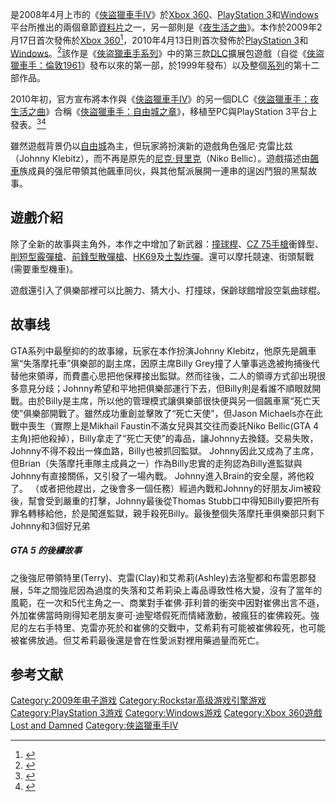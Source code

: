{{fansite|time=2018-06-03T01:06:26+00:00}}
{{NoteTA|G1=Games}}
{{Infobox VG
| title=俠盜獵車手：失落與詛咒
| english = Grand Theft Auto: The Lost and Damned
| image = File:Grand Theft Auto IV coverart.jpg
| caption=遊戲封面
| developer=[[Rockstar_North|Rockstar North]]<br>[[Rockstar_Toronto|Rockstar Toronto]]（Windows版）
| publisher=[[Rockstar_Games|Rockstar Games]]
| distributor=[[Take-Two_Interactive|Take-Two Interactive]]
| writer=[[Dan_Houser|Dan Houser]]、[[Sam_Houser|Sam Houser]]
| series=[[俠盜獵車手系列|俠盜獵車手]]
| engine=RAGE Euphoria
| released={{collapsible list|title=2009年2月17日|'''Xbox 360版'''{{Vgrelease|WW|2009年2月17日}}<br>'''PlayStation 3、Windows版'''{{Vgrelease|NA|2010年4月13日|EU|2010年4月16日}}}}
|genre=動作
| modes=[[單人遊戲|單人遊戲]]、[[多人遊戲|多人]]
| platforms=[[Microsoft_Windows|Windows]]、[[PlayStation_3|PlayStation 3]]、[[Xbox_360|Xbox 360]]
}}

{{Vgname|俠盜獵車手：失落與詛咒|en=Grand Theft Auto: The Lost and Damned|原名「'''俠盜獵車手IV：失落與詛咒'''」}}是2008年4月上市的《[[俠盜獵車手IV|俠盜獵車手IV]]》於[[Xbox_360|Xbox 360]]、[[PlayStation_3|PlayStation 3]]和[[Microsoft_Windows|Windows]]平台所推出的兩個章節[[資料片|資料片]]之一，另一部則是《[[俠盜獵車手：夜生活之曲|夜生活之曲]]》。本作於2009年2月17日首次發佈於[[Xbox_360|Xbox 360]]<ref>{{cite web| last = Bramwell| first = Tom| title = Rockstar prices GTA: The Lost and Damned| work = [[Eurogamer|Eurogamer]]| publisher = | date = 22 January 2009| url = http://www.eurogamer.net/articles/rockstar-prices-gtaiv-the-lost-and-damned| accessdate = 22 January 2009| archive-date = 2009-01-23| archive-url = https://web.archive.org/web/20090123220458/http://www.eurogamer.net/articles/rockstar-prices-gtaiv-the-lost-and-damned| dead-url = no}}</ref>，2010年4月13日則首次發佈於[[PlayStation_3|PlayStation 3]]和[[Microsoft_Windows|Windows]]。<ref name="release delayed">{{cite web |author=Greg Miller |url=http://ps3.ign.com/articles/107/1078600p1.html |title=Grand Theft Auto: Episodes from Liberty City Gets Delayed - PlayStation 3 News at IGN |publisher=Ps3.ign.com |date=18 March 2010 |accessdate=8 April 2011 |archive-date=2012-05-22 |archive-url=https://web.archive.org/web/20120522010812/http://ps3.ign.com/articles/107/1078600p1.html |dead-url=no }}</ref>該作是《[[俠盜獵車手系列|俠盜獵車手系列]]》中的第三款[[資料片|DLC]]擴展包遊戲（自從《[[俠盜獵車手：倫敦1961|俠盜獵車手：倫敦1961]]》發布以來的第一部，於1999年發布）以及整個[[俠盜獵車手系列|系列]]的第十二部作品。

2010年初，官方宣布將本作與《[[俠盜獵車手IV|俠盜獵車手IV]]》的另一個DLC《[[俠盜獵車手：夜生活之曲|俠盜獵車手：夜生活之曲]]》合稱《[[俠盜獵車手：自由城之章|俠盜獵車手：自由城之章]]》，移植至PC與PlayStation 3平台上發表。<ref>{{cite web| url = http://www.rockstargames.com/newswire/article/4061/| title = Episodes from Liberty City Now Coming to PlayStation 3 and PC this April|language=en}}</ref><ref name="fiscal">{{cite web|url=http://ir.take2games.com/releasedetail.cfm?ReleaseID=385948|title=Take-Two Interactive Software, Inc. Reports Second Quarter Fiscal 2009 Financial Results|publisher=Take Two|date=26 May 2009|accessdate=27 May 2009|archive-url=https://web.archive.org/web/20090530105449/http://ir.take2games.com/releasedetail.cfm?ReleaseID=385948|archive-date=2009-05-30|dead-url=yes}}</ref>

雖然遊戲背景仍以[[自由城_(俠盜獵車手)|自由城]]為主，但玩家將扮演新的遊戲角色强尼·克雷比兹（Johnny Klebitz），而不再是原先的[[尼克·貝里克|尼克·貝里克]]（Niko Bellic）。遊戲描述由[[飆車|飆車]]族成員的强尼帶領其他飆車同伙，與其他幫派展開一連串的逞凶鬥狠的黑幫故事。

== 遊戲介紹 ==
除了全新的故事與主角外，本作之中增加了新武器：[[撞球術語#撞球桿|撞球桿]]、[[CZ_75手槍|CZ 75手槍]]衝鋒型、[[削短型霰彈槍|削短型霰彈槍]]、[[前鋒型散彈槍|前鋒型散彈槍]]、[[HK69|HK69]]及[[土製炸彈|土製炸彈]]。還可以摩托競速、街頭幫戰(需要重型機車)。

遊戲還引入了俱樂部裡可以比腕力、猜大小、打撞球，保齡球館增設空氣曲球棍。

==故事线==
{{See also|侠盗猎车手IV角色列表}}
GTA系列中最壓抑的的故事線{{Original research inline}}，玩家在本作扮演Johnny Klebitz，他原先是飆車黨“失落摩托車”俱樂部的副主席，因原主席Billy Grey撞了人肇事逃逸被拘捕後代替他來領導，而費盡心思把他保釋接出監獄。然而往後，二人的領導方式卻出現很多意見分歧；Johnny希望和平地把俱樂部運行下去，但Billy則是看誰不順眼就開戰。由於Billy是主席，所以他的管理模式讓俱樂部很快便與另一個飆車黨“死亡天使”俱樂部開戰了。雖然成功重創並擊敗了“死亡天使”，但Jason Michaels亦在此戰中喪生（實際上是Mikhail Faustin不滿女兒與其交往而委託Niko Bellic(GTA 4 主角)把他殺掉），Billy拿走了“死亡天使”的毒品，讓Johnny去換錢。交易失敗，Johnny不得不殺出一條血路，Billy也被抓回監獄。 Johnny因此又成為了主席，但Brian（失落摩托車隊主成員之一）作為Billy忠實的走狗認為Billy進監獄與Johnny有直接關係，又引發了一場內戰。 Johnny進入Brain的安全屋，將他殺了。 （或者把他趕出，之後會多一個任務）經過內戰和Johnny的好朋友Jim被殺後，幫會受到嚴重的打擊，Johnny最後從Thomas Stubb口中得知Billy要把所有罪名轉移給他，於是闖進監獄，親手殺死Billy。最後整個失落摩托車俱樂部只剩下Johnny和3個好兄弟

===== GTA 5 的後續故事 =====
之後強尼帶領特里(Terry)、克雷(Clay)和艾希莉(Ashley)去洛聖都和布雷恩郡發展，5年之間強尼因為過度的失落和艾希莉染上毒品導致性格大變，沒有了當年的風範，在一次和5代主角之一、商業對手崔佛·菲利普的衝突中因對崔佛出言不遜，外加崔佛當時剛得知老朋友麥可·迪聖塔假死而情緒激動，被瘋狂的崔佛殺死。強尼的左右手特里、克雷亦死於和崔佛的交戰中，艾希莉有可能被崔佛殺死，也可能被崔佛放過。但艾希莉最後還是會在性愛派對裡用藥過量而死亡。

==参考文献==
{{reflist}}

{{侠盗猎车手IV}}
{{俠盜獵車手}}

{{DEFAULTSORT:Grand Theft Auto, Lost and Damned}}
[[Category:2009年电子游戏|Category:2009年电子游戏]]
[[Category:Rockstar高级游戏引擎游戏|Category:Rockstar高级游戏引擎游戏]]
[[Category:PlayStation_3游戏|Category:PlayStation 3游戏]]
[[Category:Windows游戏|Category:Windows游戏]]
[[Category:Xbox_360遊戲|Category:Xbox 360遊戲]]
[[Category:俠盜獵車手系列電子遊戲|Lost and Damned]]
[[Category:俠盜獵車手IV|Category:俠盜獵車手IV]]